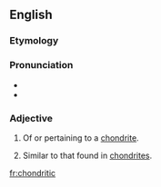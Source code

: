 ==English==

===Etymology===
{{suffix|chondrite|ic|lang=en}}

===Pronunciation===
* {{IPA|kɑnˈdɹɪtɪk|lang=en}}
* {{rhymes|ɪtɪk|lang=en}}

===Adjective===
{{en-adj}}

# {{context|geology|lang=en}} Of or pertaining to a [[chondrite]].
# {{context|planetology|of an elemental ratio|lang=en}} Similar to that found in [[chondrite]]s.

[[fr:chondritic]]